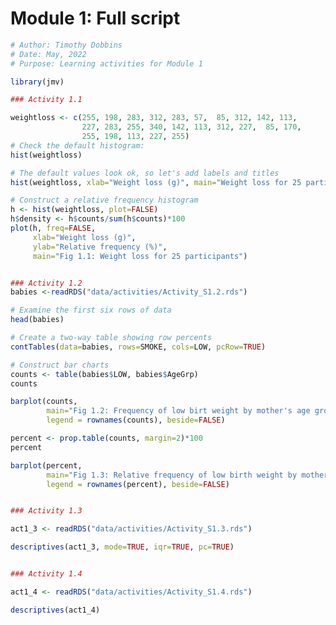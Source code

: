 # Module 1: Full script {.unnumbered}

```r
# Author: Timothy Dobbins
# Date: May, 2022
# Purpose: Learning activities for Module 1

library(jmv)

### Activity 1.1

weightloss <- c(255, 198, 283, 312, 283, 57,  85, 312, 142, 113,
                227, 283, 255, 340, 142, 113, 312, 227,  85, 170,
                255, 198, 113, 227, 255)
# Check the default histogram:
hist(weightloss)

# The default values look ok, so let's add labels and titles
hist(weightloss, xlab="Weight loss (g)", main="Weight loss for 25 participants")

# Construct a relative frequency histogram
h <- hist(weightloss, plot=FALSE)
h$density <- h$counts/sum(h$counts)*100
plot(h, freq=FALSE, 
     xlab="Weight loss (g)", 
     ylab="Relative frequency (%)",
     main="Fig 1.1: Weight loss for 25 participants")


### Activity 1.2
babies <-readRDS("data/activities/Activity_S1.2.rds")

# Examine the first six rows of data
head(babies)

# Create a two-way table showing row percents
contTables(data=babies, rows=SMOKE, cols=LOW, pcRow=TRUE)

# Construct bar charts
counts <- table(babies$LOW, babies$AgeGrp)
counts

barplot(counts, 
        main="Fig 1.2: Frequency of low birt weight by mother's age group",
        legend = rownames(counts), beside=FALSE)

percent <- prop.table(counts, margin=2)*100
percent

barplot(percent, 
        main="Fig 1.3: Relative frequency of low birth weight by mother's age group",
        legend = rownames(percent), beside=FALSE)


### Activity 1.3

act1_3 <- readRDS("data/activities/Activity_S1.3.rds")

descriptives(act1_3, mode=TRUE, iqr=TRUE, pc=TRUE)


### Activity 1.4

act1_4 <- readRDS("data/activities/Activity_S1.4.rds")

descriptives(act1_4)
```
